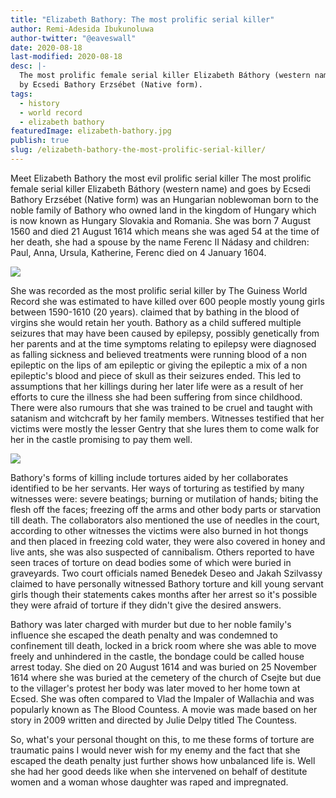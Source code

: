 ```yaml
---
title: "Elizabeth Bathory: The most prolific serial killer"
author: Remi-Adesida Ibukunoluwa
author-twitter: "@eaveswall"
date: 2020-08-18
last-modified: 2020-08-18
desc: |-
  The most prolific female serial killer Elizabeth Báthory (western name) and goes 
  by Ecsedi Bathory Erzsébet (Native form).
tags:
  - history
  - world record
  - elizabeth bathory
featuredImage: elizabeth-bathory.jpg
publish: true
slug: /elizabeth-bathory-the-most-prolific-serial-killer/
---
```


Meet Elizabeth Bathory the most evil prolific serial killer
The most prolific female serial killer Elizabeth Báthory (western name) and goes by Ecsedi Bathory Erzsébet (Native form) was an Hungarian noblewoman born to the noble family of Bathory who owned land in the kingdom of Hungary which is now known as Hungary Slovakia and Romania. She was born 7 August 1560 and died 21 August 1614 which means she was aged 54 at the time of her death, she had a spouse by the name Ferenc II Nádasy and children: Paul, Anna, Ursula, Katherine, Ferenc died on 4 January 1604.

![](elizabeth-bathory-half-profile.jfif)

She was recorded as the most prolific serial killer by The Guiness World Record she was estimated to have killed over 600 people mostly young girls between 1590-1610 (20 years). claimed that by bathing in the blood of virgins she would retain her youth. Bathory as a child suffered multiple seizures that may have been caused by epilepsy, possibly genetically from her parents and at the time symptoms relating to epilepsy were diagnosed as falling sickness and believed treatments were running blood of a non epileptic on the lips of am epileptic or giving the epileptic a mix of a non epileptic's blood and piece of skull as their seizures ended. This led to assumptions that her killings during her later life were as a result of her efforts to cure the illness she had been suffering from since childhood. There were also rumours that she was trained to be cruel and taught with satanism and witchcraft by her family members. Witnesses testified that her victims were mostly the lesser Gentry that she lures them to come walk for her in the castle promising to pay them well.

![](bloodthirsty-countess-elizabeth-bathory.jpg)

Bathory's forms of killing include tortures aided by her collaborates identified to be her servants. Her ways of torturing as testified by many witnesses were: severe beatings; burning or mutilation of hands; biting the flesh off the faces; freezing off the arms and other body parts or starvation till death. The collaborators also mentioned the use of needles in the court, according to other witnesses the victims were also burned in hot thongs and then placed in freezing cold water, they were also covered in honey and live ants, she was also suspected of cannibalism. Others reported to have seen traces of torture on dead bodies some of which were buried in graveyards. Two court officials named Benedek Deseo and Jakah Szilvassy claimed to have personally witnessed Bathory torture and kill young servant girls though their statements cakes months after her arrest so it's possible they were afraid of torture if they didn't give the desired answers.

Bathory was later charged with murder but due to her noble family's influence she escaped the death penalty and was condemned to confinement till death, locked in a brick room where she was able to move freely and unhindered in the castle, the bondage could be called house arrest today. She died on 20 August 1614 and was buried on 25 November 1614 where she was buried at the cemetery of the church of Csejte but due to the villager's protest her body was later moved to her home town at Ecsed. She was often compared to Vlad the Impaler of Wallachia and was popularly known as The Blood Countess. A movie was made based on her story in 2009 written and directed by Julie Delpy titled The Countess.

So, what's your personal thought on this, to me these forms of torture are traumatic pains I would never wish for my enemy and the fact that she escaped the death penalty just further shows how unbalanced life is. Well she had her good deeds like when she intervened on behalf of destitute women and a woman whose daughter was raped and impregnated.
